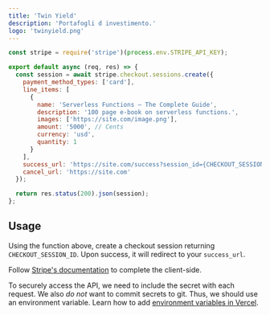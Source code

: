 ```yaml
---
title: 'Twin Yield'
description: 'Portafogli d investimento.'
logo: 'twinyield.png'
---
```


```js
const stripe = require('stripe')(process.env.STRIPE_API_KEY);

export default async (req, res) => {
  const session = await stripe.checkout.sessions.create({
    payment_method_types: ['card'],
    line_items: [
      {
        name: 'Serverless Functions – The Complete Guide',
        description: '100 page e-book on serverless functions.',
        images: ['https://site.com/image.png'],
        amount: '5000', // Cents
        currency: 'usd',
        quantity: 1
      }
    ],
    success_url: 'https://site.com/success?session_id={CHECKOUT_SESSION_ID}',
    cancel_url: 'https://site.com'
  });

  return res.status(200).json(session);
};
```

## Usage

Using the function above, create a checkout session returning `CHECKOUT_SESSION_ID`.
Upon success, it will redirect to your `success_url`.

Follow [Stripe's documentation](https://stripe.com/docs/payments/checkout/one-time) to complete the client-side.

To securely access the API, we need to include the secret with each request.
We also _do not_ want to commit secrets to git. Thus, we should use an environment variable.
Learn how to add [environment variables in Vercel](https://vercel.com/docs/environment-variables).

